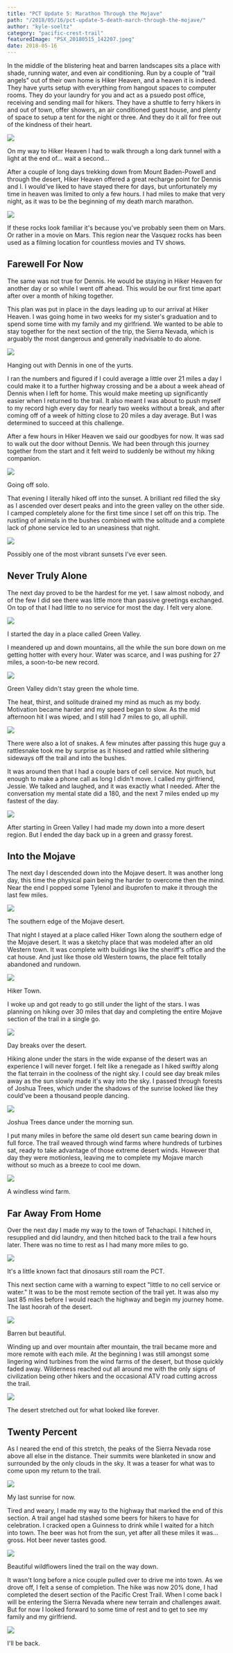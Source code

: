 ```yaml
---
title: "PCT Update 5: Marathon Through the Mojave"
path: "/2018/05/16/pct-update-5-death-march-through-the-mojave/"
author: "kyle-soeltz"
category: "pacific-crest-trail"
featuredImage: "PSX_20180515_142207.jpeg"
date: 2018-05-16
---
```


In the middle of the blistering heat and barren landscapes sits a place with shade, running water, and even air conditioning. Run by a couple of "trail angels" out of their own home is Hiker Heaven, and a heaven it is indeed. They have yurts setup with everything from hangout spaces to computer rooms. They do your laundry for you and act as a psuedo post office, receiving and sending mail for hikers. They have a shuttle to ferry hikers in and out of town, offer showers, an air conditioned guest house, and plenty of space to setup a tent for the night or three. And they do it all for free out of the kindness of their heart. 

![](PSX_20180515_125646-500x375.jpg)

<Figcaption>On my way to Hiker Heaven I had to walk through a long dark tunnel with a light at the end of... wait a second...</Figcaption>

After a couple of long days trekking down from Mount Baden-Powell and through the desert, Hiker Heaven offered a great recharge point for Dennis and I. I would've liked to have stayed there for days, but unfortunately my time in heaven was limited to only a few hours. I had miles to make that very night, as it was to be the beginning of my death march marathon. 

![](PSX_20180515_130024-500x375.jpg)

<Figcaption>If these rocks look familiar it's because you've probably seen them on Mars. Or rather in a movie on Mars. This region near the Vasquez rocks has been used as a filming location for countless movies and TV shows.</Figcaption>

## Farewell For Now

The same was not true for Dennis. He would be staying in Hiker Heaven for another day or so while I went off ahead. This would be our first time apart after over a month of hiking together.

This plan was put in place in the days leading up to our arrival at Hiker Heaven. I was going home in two weeks for my sister's graduation and to spend some time with my family and my girlfriend. We wanted to be able to stay together for the next section of the trip, the Sierra Nevada, which is arguably the most dangerous and generally inadvisable to do alone.

![](PSX_20180515_130554-500x455.jpg)

<Figcaption>Hanging out with Dennis in one of the yurts.</Figcaption>

I ran the numbers and figured if I could average a little over 21 miles a day I could make it to a further highway crossing and be a about a week ahead of Dennis when I left for home. This would make meeting up significantly easier when I returned to the trail. It also meant I was about to push myself to my record high every day for nearly two weeks without a break, and after coming off of a week of hitting close to 20 miles a day average. But I was determined to succeed at this challenge.

After a few hours in Hiker Heaven we said our goodbyes for now. It was sad to walk out the door without Dennis. We had been through this journey together from the start and it felt weird to suddenly be without my hiking companion.

![](PSX_20180515_130844-500x375.jpg)

<Figcaption>Going off solo.</Figcaption>

That evening I literally hiked off into the sunset. A brilliant red filled the sky as I ascended over desert peaks and into the green valley on the other side. I camped completely alone for the first time since I set off on this trip. The rustling of animals in the bushes combined with the solitude and a complete lack of phone service led to an uneasiness that night.

![](PSX_20180515_131143-500x375.jpg)

<Figcaption>Possibly one of the most vibrant sunsets I've ever seen.</Figcaption>

## Never Truly Alone

The next day proved to be the hardest for me yet. I saw almost nobody, and of the few I did see there was little more than passive greetings exchanged. On top of that I had little to no service for most the day. I felt very alone.

![](PSX_20180515_131752-500x375.jpg)

<Figcaption>I started the day in a place called Green Valley.</Figcaption>

I meandered up and down mountains, all the while the sun bore down on me getting hotter with every hour. Water was scarce, and I was pushing for 27 miles, a soon-to-be new record. 

![](PSX_20180515_142756-500x375.jpg)

<Figcaption>Green Valley didn't stay green the whole time.</Figcaption>

The heat, thirst, and solitude drained my mind as much as my body. Motivation became harder and my speed began to slow. As the mid afternoon hit I was wiped, and I still had 7 miles to go, all uphill. 

![](PSX_20180515_132127-500x375.jpg)

<Figcaption>There were also a lot of snakes. A few minutes after passing this huge guy a rattlesnake took me by surprise as it hissed and rattled while slithering sideways off the trail and into the bushes.</Figcaption>

It was around then that I had a couple bars of cell service. Not much, but enough to make a phone call as long I didn't move. I called my girlfriend, Jessie. We talked and laughed, and it was exactly what I needed. After the conversation my mental state did a 180, and the next 7 miles ended up my fastest of the day.

![](PSX_20180515_132630-500x375.jpg)

<Figcaption>After starting in Green Valley I had made my down into a more desert region. But I ended the day back up in a green and grassy forest.</Figcaption>

## Into the Mojave

The next day I descended down into the Mojave desert. It was another long day, this time the physical pain being the harder to overcome then the mind. Near the end I popped some Tylenol and ibuprofen to make it through the last few miles. 

![](PSX_20180515_133211-500x375.jpg)

<Figcaption>The southern edge of the Mojave desert.</Figcaption>

That night I stayed at a place called Hiker Town along the southern edge of the Mojave desert. It was a sketchy place that was modeled after an old Western town. It was complete with buildings like the sheriff's office and the cat house. And just like those old Western towns, the place felt totally abandoned and rundown.

![](PSX_20180515_133543-500x342.jpg)

<Figcaption>Hiker Town.</Figcaption>

I woke up and got ready to go still under the light of the stars. I was planning on hiking over 30 miles that day and completing the entire Mojave section of the trail in a single go.

![](PSX_20180515_133830-500x375.jpg)

<Figcaption>Day breaks over the desert.</Figcaption>

Hiking alone under the stars in the wide expanse of the desert was an experience I will never forget. I felt like a renegade as I hiked swiftly along the flat terrain in the coolness of the night sky. I could see day break miles away as the sun slowly made it's way into the sky. I passed through forests of Joshua Trees, which under the shadows of the sunrise looked like they could've been a thousand people dancing.

![](PSX_20180515_134216-500x375.jpg)

<Figcaption>Joshua Trees dance under the morning sun.</Figcaption>

I put many miles in before the same old desert sun came bearing down in full force. The trail weaved through wind farms where hundreds of turbines sat, ready to take advantage of those extreme desert winds. However that day they were motionless, leaving me to complete my Mojave march without so much as a breeze to cool me down.

![](PSX_20180515_134547-500x375.jpg)

<Figcaption>A windless wind farm. </Figcaption>

## Far Away From Home

Over the next day I made my way to the town of Tehachapi. I hitched in, resupplied and did laundry, and then hitched back to the trail a few hours later. There was no time to rest as I had many more miles to go.

![](PSX_20180515_134824-500x375.jpg)

<Figcaption>It's a little known fact that dinosaurs still roam the PCT.</Figcaption>

This next section came with a warning to expect "little to no cell service or water." It was to be the most remote section of the trail yet. It was also my last 85 miles before I would reach the highway and begin my journey home. The last hoorah of the desert.

![](PSX_20180515_135036-500x375.jpg)

<Figcaption>Barren but beautiful.</Figcaption>

Winding up and over mountain after mountain, the trail became more and more remote with each mile. At the beginning I was still amongst some lingering wind turbines from the wind farms of the desert, but those quickly faded away. Wilderness reached out all around me with the only signs of civilization being other hikers and the occasional ATV road cutting across the trail. 

![](PSX_20180515_135436-500x375.jpg)

<Figcaption>The desert stretched out for what looked like forever.</Figcaption>

## Twenty Percent

As I neared the end of this stretch, the peaks of the Sierra Nevada rose above all else in the distance. Their summits were blanketed in snow and surrounded by the only clouds in the sky. It was a teaser for what was to come upon my return to the trail.

![](PSX_20180515_140219-500x375.jpg)

<Figcaption>My last sunrise for now.</Figcaption>

Tired and weary, I made my way to the highway that marked the end of this section. A trail angel had stashed some beers for hikers to have for celebration. I cracked open a Guinness to drink while I waited for a hitch into town. The beer was hot from the sun, yet after all these miles it was... gross. Hot beer never tastes good.

![](PSX_20180515_135919-500x375.jpg)

<Figcaption>Beautiful wildflowers lined the trail on the way down.</Figcaption>

It wasn't long before a nice couple pulled over to drive me into town. As we drove off, I felt a sense of completion. The hike was now 20% done, I had completed the desert section of the Pacific Crest Trail. When I come back I will be entering the Sierra Nevada where new terrain and challenges await. But for now I looked forward to some time of rest and to get to see my family and my girlfriend.

![](PSX_20180515_140428-1-500x375.jpg)

<Figcaption>I'll be back.</Figcaption>

